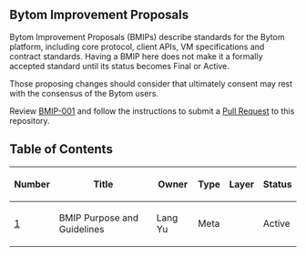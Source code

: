 ==Bytom Improvement Proposals==

Bytom Improvement Proposals (BMIPs) describe standards for the Bytom platform, including core protocol, client APIs, VM specifications and contract standards.
Having a BMIP here does not make it a formally accepted standard until its status becomes Final or Active.

Those proposing changes should consider that ultimately consent may rest with the consensus of the Bytom users.

Review [[bmip-001.mediawiki|BMIP-001]] and follow the instructions to submit a [https://github.com/bytom/bmip/pulls Pull Request] to this repository.

==Table of Contents==

{| class="wikitable sortable" style="width: auto; text-align: center; font-size: smaller; table-layout: fixed;"
!Number
!Title
!Owner
!Type
!Layer
!Status
|- style="background-color: #cfffcf"
| [[bmip-001.mediawiki|1]]
| BMIP Purpose and Guidelines
| Lang Yu
| Meta
|
| Active
|}

<!-- IMPORTANT!  See the instructions at the top of this page, do NOT JUST add BIPs here! -->
